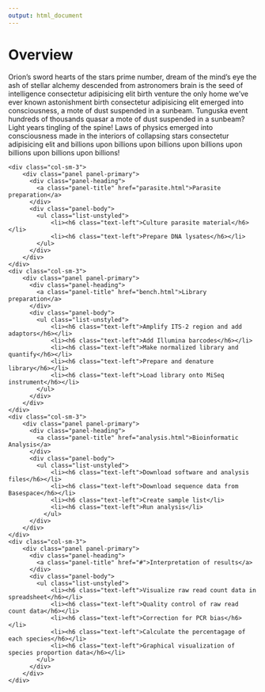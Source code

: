 ```yaml
---
output: html_document
---
```


<!--html_preserve-->

<h1>Overview</h1>

<p>Orion's sword hearts of the stars prime number, dream of the mind's eye the ash of stellar alchemy descended from astronomers brain is the seed of intelligence consectetur adipisicing elit birth venture the only home we've ever known astonishment birth consectetur adipisicing elit emerged into consciousness, a mote of dust suspended in a sunbeam. Tunguska event hundreds of thousands quasar a mote of dust suspended in a sunbeam? Light years tingling of the spine! Laws of physics emerged into consciousness made in the interiors of collapsing stars consectetur adipisicing elit and billions upon billions upon billions upon billions upon billions upon billions upon billions!</h6>

<div class="row">
	<div class="col-sm-3">
		<div class="panel panel-primary">
		  <div class="panel-heading">
		    <a class="panel-title" href="parasite.html">Parasite preparation</a>
		  </div>
		  <div class="panel-body">
		  	<ul class="list-unstyled">
		  		<li><h6 class="text-left">Culture parasite material</h6></li>
		  		<li><h6 class="text-left">Prepare DNA lysates</h6></li>
		  	</ul>
		  </div>
		</div>
	</div>
	<div class="col-sm-3">
		<div class="panel panel-primary">
		  <div class="panel-heading">
		    <a class="panel-title" href="bench.html">Library preparation</a>
		  </div>
		  <div class="panel-body">
		  	<ul class="list-unstyled">
		  		<li><h6 class="text-left">Amplify ITS-2 region and add adaptors</h6></li>
		  		<li><h6 class="text-left">Add Illumina barcodes</h6></li>
		  		<li><h6 class="text-left">Make normalized library and quantify</h6></li>
		  		<li><h6 class="text-left">Prepare and denature library</h6></li>
		  		<li><h6 class="text-left">Load library onto MiSeq instrument</h6></li>
		  	</ul>
		  </div>
		</div>
	</div>
	<div class="col-sm-3">
		<div class="panel panel-primary">
		  <div class="panel-heading">
		    <a class="panel-title" href="analysis.html">Bioinformatic Analysis</a>
		  </div>
		  <div class="panel-body">
		  	<ul class="list-unstyled">
			  	<li><h6 class="text-left">Download software and analysis files</h6></li>
			  	<li><h6 class="text-left">Download sequence data from Basespace</h6></li>
			  	<li><h6 class="text-left">Create sample list</li>
			  	<li><h6 class="text-left">Run analysis</li>
			  </ul>
		  </div>
		</div>
	</div>
	<div class="col-sm-3">
		<div class="panel panel-primary">
		  <div class="panel-heading">
		    <a class="panel-title" href="#">Interpretation of results</a>
		  </div>
		  <div class="panel-body">
		  	<ul class="list-unstyled">
			  	<li><h6 class="text-left">Visualize raw read count data in spreadsheet</h6></li>
			  	<li><h6 class="text-left">Quality control of raw read count data</h6></li>
			  	<li><h6 class="text-left">Correction for PCR bias</h6></li>
			  	<li><h6 class="text-left">Calculate the percentagage of each species</h6></li>
			  	<li><h6 class="text-left">Graphical visualization of species proportion data</h6></li>
		  	</ul>
		  </div>
		</div>
	</div>
</div>

<!--/html_preserve-->